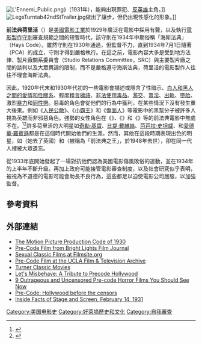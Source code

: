 {{noteTA
|G1=Show
|G2=Movie
}}
{{refimprove|time=2022-4-27}}
[[File:L'Ennemi_Public.png|thumb]]》（1931年），能夠出現罪犯、[[反英雄|反英雄]]主角。]]
[[File:LegsTurntab42ndStTrailer.jpg|thumb]]做出了讓步，但仍出現性感化的形象。]]

'''前法典荷里活'''（{{lang-en|Pre-Code Hollywood}}）是[[美國電影|美國電影工業]]於1929年廣泛在電影中採用有聲，以及執行[[電影製作守則|電影製作守則]]審查規範之間的短暫時代，該守則在1934年中期俗稱「海斯法典」（Hays Code）。雖然守則在1930年通過，但監督不力，直到1934年7月1日隨著{{link-en|法典執行局|Production Code Administration}}（PCA）的成立，守則才得到嚴格執行。在這之前，電影內容大多是受到地方法律、製片廠關系委員會（Studio Relations Committee，SRC）與主要製片廠之間的談判以及大眾輿論的限制，而不是嚴格遵守海斯法典，荷里活的電影製作人往往不理會海斯法典。

因此，1920年代末和1930年代初的一些電影會描述或隱含了性暗示、[[混合_(社會學)|白人和黑人之間的愛情和性關系]]、輕度[[髒話|粗言穢語]]、[[物質濫用|非法使用毒品]]、[[劈腿族|濫交]]、[[性交易|賣淫]]、[[外遇|出軌]]、[[墮胎|墮胎]]、激烈[[暴力|暴力]]和[[同性戀|同性戀]]。惡毒的角色會從他們的行為中獲利，在某些情況下沒有發生重大後果。例如《[[人民公敵_(1931年電影)|人民公敵]]》、《[[小霸王_(電影)|小霸王]]》和《[[傷面人|傷面人]]》等電影中的黑幫分子被許多人視為英雄而非邪惡角色。強勢的女性角色在《{{link-en|Female (1933 film)|Female (1933 film)|Female}}》、《{{link-en|Baby Face (film)|Baby Face (film)|Baby Face}}》和《{{link-en|Red-Headed Woman|Red-Headed Woman}}》等的前法典電影中無處不在。<ref>{{Cite web |url = https://www.womensmediacenter.com/fbomb/women-in-pre-code-film |title = Women in Pre-Code Film |author = Jackie S |date = 2010-09-15 |publisher = womensmediacenter.com |language = en |access-date = 2021-03-02 |archive-date = 2019-07-25 |archive-url = https://web.archive.org/web/20190725174653/http://www.womensmediacenter.com/fbomb/women-in-pre-code-film |dead-url = no }}</ref><ref>{{Cite web |url = https://www2.bfi.org.uk/news-opinion/sight-sound-magazine/features/deep-focus/pre-code-hollywood |title = Pre-Code: Hollywood before the censors |date = 2019-04-25 |publisher = Pre-Code: Hollywood before the censors |language = en |access-date = 2021-03-02 |archive-date = 2019-07-25 |archive-url = https://web.archive.org/web/20190725174650/https://www.bfi.org.uk/news-opinion/sight-sound-magazine/features/deep-focus/pre-code-hollywood |dead-url = no }}</ref>許多荷里活的大明星如[[奇勒·基寶|奇勒·基寶]]、[[比提·戴維絲|比提·戴維絲]]、[[芭芭拉·史坦威|芭芭拉·史坦威]]、{{link-en|Joan Blondell|Joan Blondell}}和[[愛德華·羅賓遜|愛德華·羅賓遜]]都是在這個時代開始他們的生涯。然而，其他在這段時期表現出色的明星，如{{link-en|Ruth Chatterton|Ruth Chatterton}}（她去了英國）和{{link-en|Warren William|Warren William}}（被稱為「前法典之王」，於1948年去世），卻在同一代人裡被大眾遺忘。

{{link-en|美國羅馬天主教會|Catholic Church in the United States|美國的羅馬天主教徒}}從1933年底開始發起了一場對抗他們認為美國電影傷風敗俗的運動，並在1934年的上半年不斷升級。再加上政府可能接管電影審查制度，以及社會研究似乎表明，被視為不道德的電影可能會助長不良行為，這些都足以迫使電影公司屈服，以加強監督。

== 參考資料 ==
{{Reflist}}

== 外部連結 ==
* [https://web.archive.org/web/20110222092920/http://artsreformation.com/a001/hays-code.html The Motion Picture Production Code of 1930]
* [https://archive.today/20130102030302/http://www.brightlightsfilm.com/17/04b_warner.html Pre-Code Film from Bright Lights Film Journal]
* [http://www.filmsite.org/sexualfilms.html Sexual Classic Films at Filmsite.org] {{Wayback|url=http://www.filmsite.org/sexualfilms.html |date=20210605015721 }}
* [https://web.archive.org/web/20110103220430/http://www.cinema.ucla.edu/collections/Profiles/pre.html Pre-Code Film at the UCLA Film & Television Archive]
* [http://www.tcm.com/thismonth/article/?cid=194094 Turner Classic Movies] {{Wayback|url=http://www.tcm.com/thismonth/article/?cid=194094 |date=20090415013000 }}
* [http://www.precodemisbehaving.com/ Let's Misbehave: A Tribute to Precode Hollywood] {{Wayback|url=http://www.precodemisbehaving.com/ |date=20210526010507 }} 
* [https://web.archive.org/web/20170129020931/http://www.blumhouse.com/2015/11/09/9-outrageous-and-uncensored-pre-code-horror-films-you-should-see-now/ 9 Outrageous and Uncensored Pre-code Horror Films You Should See Now]
* [http://www.bfi.org.uk/news-opinion/sight-sound-magazine/features/deep-focus/pre-code-hollywood Pre-Code: Hollywood before the censors] {{Wayback|url=http://www.bfi.org.uk/news-opinion/sight-sound-magazine/features/deep-focus/pre-code-hollywood |date=20210127175540 }}
* [https://www.scribd.com/document/382887759/Inside-Facts-of-Stage-and-Screen-February-14-1931  Inside Facts of Stage and Screen, February 14, 1931]

{{美國電影}}

[[Category:美国电影史|Category:美国电影史]]
[[Category:好萊塢歷史和文化|Category:好萊塢歷史和文化]]
[[Category:自我審查|Category:自我審查]]